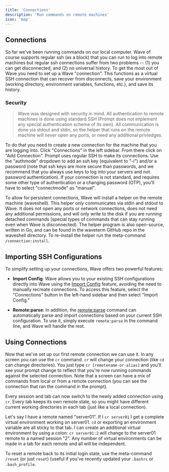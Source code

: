 ```yaml
---
title: 'Connections'
description: 'Run commands on remote machines'
icon: 'map'
---
```


## Connections

So far we've been running commands on our local computer.  Wave of course supports regular ssh (as a block) that you can run to log into remote machines but regular ssh connections suffer from two problems -- (1) you can get disconnected, and (2) no universal history.  To get the most out of Wave you need to set up a Wave "connection".  This functions as a virtual SSH connection that can recover from disconnects, save your environment (working directory, environment variables, functions, etc.), and save its history.

### Security

> Wave was designed with security in mind.  All authentication to remote machines is done using standard SSH (Prompt does not implement any special authentication scheme of its own).  All communication is done via stdout and stdin, so the helper that runs on the remote machine will *never* open any ports, or need any additional privledges.

To do that you need to create a new connection for the machine that you are logging into.  Click "Connections" in the left sidebar.  From there click on "Add Connection".  Prompt uses regular SSH to make its connections.  Use the "authmode" dropdown to add an ssh key (equivalent to "-i") and/or a password (note that ssh keys are more secure than passwords, and we recommend that you always use keys to log into your servers and not password authentication).  If your connection is not standard, and requires some other type of authentication or a changing password (OTP), you'll have to select "connectmode" as "manual".

<Tip>

To allow for persistent connections, Wave will install a helper on the remote machine (waveshell).  This helper *only* communicates via stdin and stdout to Wave.  It does not open any ports or network connections, does not need any additional permissions, and will only write to the disk if you are running detached commands (special types of commands that can stay running even when Wave is disconnected).  The helper program is also open-source, written in Go, and can be found in the waveterm GitHub repo in the waveshell directory.  To re-install the helper run the meta-command ```/connection:install```.

</Tip>

## Importing SSH Configurations

To simplify setting up your connections, Wave offers two powerful features:

- **Import Config**: Wave allows you to your existing SSH configurations directly into Wave using the [Import Config](/features/sshconfig-imports) feature, avoiding the need to manually recreate connections. To access this feature, select the "Connections" button in the left-hand sidebar and then select "Import Config."

- **Remote:parse**: In addition, the [remote:parse](/reference/slashcommands#remote-parse) command can automatically parse and import connections based on your current SSH configuration. To use it, simply execute `remote:parse` in the command line, and Wave will handle the rest.


## Using Connections

Now that we've set up our first remote connection we can use it.  In any screen you can use the `cr` command.  `cr` will change your connection (like `cd` can change directories).  You just type `cr [remotename-or-alias]` and you'll see your prompt change to reflect that you're now running commands against the selected connection.  Note that a screen can have a mix of commands from local or from a remote connection (you can see the connection that ran the command in the prompt).

Every session and tab can now switch to the newly added connection using `cr`.  Every tab keeps its own remote state, so you might have different current working directories in each tab (just like a local connection).

Let's say I have a remote named "server01".  If I `cr server01` I get a complete virtual environment working on server01.  `cd` or exporting an environment variable are all sticky to that tab.  I can create an additional virtual environment by using a colon: `cr server01:2` will change to the server01 remote to a named session "2".  Any number of virtual environments can be made in a tab for each remote and all will be independent.

To reset a remote back to its initial login state, use the meta-command `/reset` (or just `reset`) (useful if you've recently updated your `.bashrc` or `.bash_profile`.